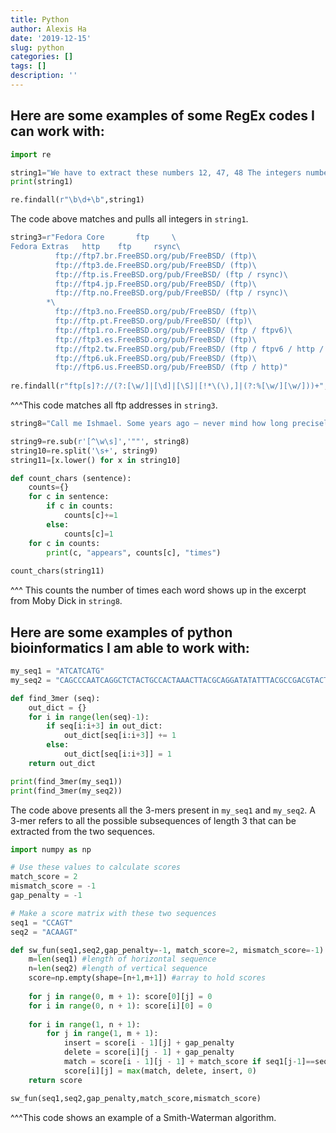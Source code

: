 ```yaml
---
title: Python
author: Alexis Ha
date: '2019-12-15'
slug: python
categories: []
tags: []
description: ''
---
```


**Here are some examples of some RegEx codes I can work with:**
---------------------------------------------------

```python
import re

string1="We have to extract these numbers 12, 47, 48 The integers numbers are also interesting: 189 2036 314\',\' is a separator, so please extract these numbers 125,789,1450 and also these 564,90456 We like to offer you 7890$ per month in order to complete this task... we are joking"
print(string1)

re.findall(r"\b\d+\b",string1)
```
The code above matches and pulls all integers in `string1`.


```python
string3=r"Fedora Core 		ftp 	\
Fedora Extras 	http 	ftp 	rsync\
          ftp://ftp7.br.FreeBSD.org/pub/FreeBSD/ (ftp)\
          ftp://ftp3.de.FreeBSD.org/pub/FreeBSD/ (ftp)\
          ftp://ftp.is.FreeBSD.org/pub/FreeBSD/ (ftp / rsync)\
          ftp://ftp4.jp.FreeBSD.org/pub/FreeBSD/ (ftp)\
          ftp://ftp.no.FreeBSD.org/pub/FreeBSD/ (ftp / rsync)\
        *\
          ftp://ftp3.no.FreeBSD.org/pub/FreeBSD/ (ftp)\
          ftp://ftp.pt.FreeBSD.org/pub/FreeBSD/ (ftp)\
          ftp://ftp1.ro.FreeBSD.org/pub/FreeBSD/ (ftp / ftpv6)\
          ftp://ftp3.es.FreeBSD.org/pub/FreeBSD/ (ftp)\
          ftp://ftp2.tw.FreeBSD.org/pub/FreeBSD/ (ftp / ftpv6 / http / httpv6 / rsync / rsyncv6)\
          ftp://ftp6.uk.FreeBSD.org/pub/FreeBSD/ (ftp)\
          ftp://ftp6.us.FreeBSD.org/pub/FreeBSD/ (ftp / http)"
          
re.findall(r"ftp[s]?://(?:[\w/]|[\d]|[\S]|[!*\(\),]|(?:%[\w/][\w/]))+", string3)
```
^^^This code matches all ftp addresses in `string3`.


```python
string8="Call me Ishmael. Some years ago — never mind how long precisely — having little or no money in my purse, and nothing particular to interest me on shore, I thought I would sail about a little and see the watery part of the world. It is a way I have of driving off the spleen, and regulating the circulation. Whenever I find myself growing grim about the mouth; whenever it is a damp, drizzly November in my soul; whenever I find myself involuntarily pausing before coffin warehouses, and bringing up the rear of every funeral I meet; and especially whenever my hypos get such an upper hand of me, that it requires a strong moral principle to prevent me from deliberately stepping into the street, and methodically knocking people’s hats off — then, I account it high time to get to sea as soon as I can. This is my substitute for pistol and ball. With a philosophical flourish Cato throws himself upon his sword; I quietly take to the ship. There is nothing surprising in this. If they but knew it, almost all men in their degree, some time or other, cherish very nearly the same feelings towards the ocean with me."

string9=re.sub(r'[^\w\s]','""', string8)
string10=re.split('\s+', string9)
string11=[x.lower() for x in string10]

def count_chars (sentence):
    counts={}
    for c in sentence:
        if c in counts:
            counts[c]+=1
        else:
            counts[c]=1
    for c in counts:
        print(c, "appears", counts[c], "times")
        
count_chars(string11)
```
^^^ This counts the number of times each word shows up in the excerpt from Moby Dick in `string8`.


**Here are some examples of python bioinformatics I am able to work with:**
---------------------------------------------------

```python
my_seq1 = "ATCATCATG"
my_seq2 = "CAGCCCAATCAGGCTCTACTGCCACTAAACTTACGCAGGATATATTTACGCCGACGTACT"

def find_3mer (seq):
    out_dict = {}
    for i in range(len(seq)-1):
        if seq[i:i+3] in out_dict:
            out_dict[seq[i:i+3]] += 1
        else:
            out_dict[seq[i:i+3]] = 1
    return out_dict

print(find_3mer(my_seq1))
print(find_3mer(my_seq2))
```
The code above presents all the 3-mers present in `my_seq1` and `my_seq2`. A 3-mer refers to all the possible subsequences of length 3 that can be extracted from the two sequences.

```python
import numpy as np

# Use these values to calculate scores
match_score = 2
mismatch_score = -1
gap_penalty = -1

# Make a score matrix with these two sequences
seq1 = "CCAGT"
seq2 = "ACAAGT"

def sw_fun(seq1,seq2,gap_penalty=-1, match_score=2, mismatch_score=-1):
    m=len(seq1) #length of horizontal sequence
    n=len(seq2) #length of vertical sequence
    score=np.empty(shape=[n+1,m+1]) #array to hold scores
   
    for j in range(0, m + 1): score[0][j] = 0
    for i in range(0, n + 1): score[i][0] = 0
    
    for i in range(1, n + 1): 
        for j in range(1, m + 1):
            insert = score[i - 1][j] + gap_penalty 
            delete = score[i][j - 1] + gap_penalty 
            match = score[i - 1][j - 1] + match_score if seq1[j-1]==seq2[i-1] else mismatch_score
            score[i][j] = max(match, delete, insert, 0)
    return score

sw_fun(seq1,seq2,gap_penalty,match_score,mismatch_score)
```
^^^This code shows an example of a Smith-Waterman algorithm.

